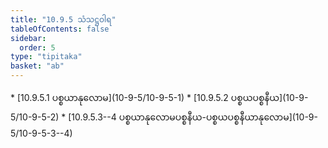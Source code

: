 ```yaml
---
title: "10.9.5 သံသဋ္ဌဝါရ"
tableOfContents: false
sidebar:
  order: 5
type: "tipitaka"
basket: "ab"
---
```



<DynamicBreadcrumb />



<TableOfContents>
* [10.9.5.1 ပစ္စယာနုလောမ](10-9-5/10-9-5-1)
* [10.9.5.2 ပစ္စယပစ္စနီယ](10-9-5/10-9-5-2)
* [10.9.5.3--4 ပစ္စယာနုလောမပစ္စနီယ-ပစ္စယပစ္စနီယာနုလောမ](10-9-5/10-9-5-3--4)
</TableOfContents>